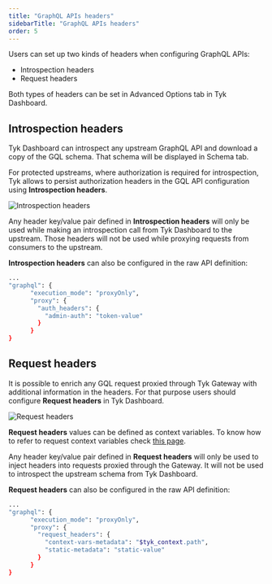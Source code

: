 ```yaml
---
title: "GraphQL APIs headers"
sidebarTitle: "GraphQL APIs headers"
order: 5
---
```


Users can set up two kinds of headers when configuring GraphQL APIs:

- Introspection headers
- Request headers

Both types of headers can be set in Advanced Options tab in Tyk Dashboard.

## Introspection headers

Tyk Dashboard can introspect any upstream GraphQL API and download a copy of the GQL schema. That schema will be displayed in Schema tab.

For protected upstreams, where authorization is required for introspection, Tyk allows to persist authorization headers in the GQL API configuration using **Introspection headers**.

<img src="/img/dashboard/graphql/introspection-headers.png" alt="Introspection headers" />

Any header key/value pair defined in **Introspection headers** will only be used while making an introspection call from Tyk Dashboard to the upstream. Those headers will not be used while proxying requests from consumers to the upstream.

**Introspection headers** can also be configured in the raw API definition:

```bash
...
"graphql": {
      "execution_mode": "proxyOnly",
      "proxy": {
        "auth_headers": {
          "admin-auth": "token-value"
        }
      }
}
```

## Request headers

It is possible to enrich any GQL request proxied through Tyk Gateway with additional information in the headers. For that purpose users should configure **Request headers** in Tyk Dashboard.

<img src="/img/dashboard/graphql/headers-gql-request.png" alt="Request headers" />

**Request headers** values can be defined as context variables. To know how to refer to request context variables check [this page](/context-variables).

Any header key/value pair defined in **Request headers** will only be used to inject headers into requests proxied through the Gateway. It will not be used to introspect the upstream schema from Tyk Dashboard.

**Request headers** can also be configured in the raw API definition:

```bash
...
"graphql": {
      "execution_mode": "proxyOnly",
      "proxy": {
        "request_headers": {
          "context-vars-metadata": "$tyk_context.path",
          "static-metadata": "static-value"
        }
      }
}
```
